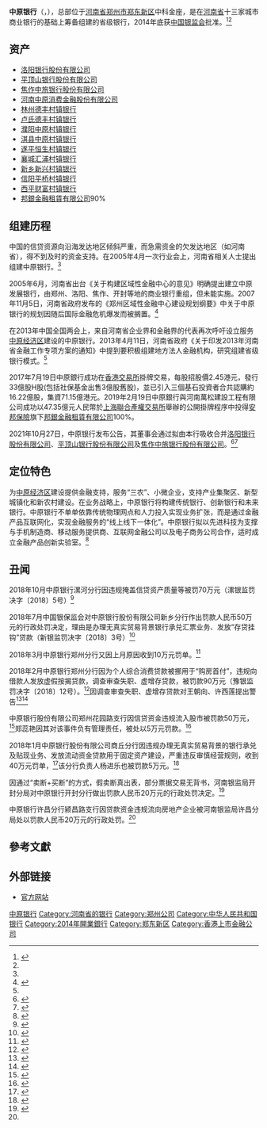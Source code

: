 {{Infobox company
| company_name_zh = 中原银行股份有限公司
| company_name_en = Zhongyuan Bank Company Limited
| company_name = 中原银行
| company_logo = Zhongyuan_Bank_LOGO.jpg
| company_type = 
| market_information = 
| company_slogan = 鼎立中原、融通四海
| foundation = 2014年
| location = {{CHN}}[[郑州市|郑州市]][[郑东新区|郑东新区]]中科金座
| zip code = 
| industry = [[金融业|金融业]]
| key_people = 董事长：[[徐诺金|徐诺金]]<br />行长：[[王炯|王炯]]
| sales = 118.04億人民幣（2016）
| asset = 4330.71億人民幣（2016）
| profit = 33.6億人民幣（2016）
| market_value = 
| num_employees = 
| products = 
| revenue = 
| subsid = 
| homepage = http://www.zybank.com.cn/
}}
'''中原银行'''（{{lang-en|Zhongyuan Bank}}，{{hkex|1216}}），总部位于[[河南省|河南省]][[郑州市|郑州市]][[郑东新区|郑东新区]]中科金座，是在[[河南省|河南省]]十三家城市商业银行的基础上筹备组建的省级银行，2014年底获[[中国银行业监督管理委员会|中国银监会]]批准。<ref name="zyyh">{{cite web|title=“中原银行”重新启程|url=http://bank.hexun.com/2013-10-15/158735350.html|access-date=2013年10月23日|date=2013年10月15日|publisher=和讯网|archive-url=https://web.archive.org/web/20131029193509/http://bank.hexun.com/2013-10-15/158735350.html|archive-date=2013年10月29日|dead-url=yes}}</ref><ref name="zyyhcl"/>

== 资产 ==
*[[洛阳银行|洛阳银行股份有限公司]]
*[[平顶山银行|平顶山银行股份有限公司]]
*[[焦作中旅银行|焦作中旅银行股份有限公司]]
*[[河南中原消费金融股份有限公司|河南中原消费金融股份有限公司]]
*[[林州德丰村镇银行|林州德丰村镇银行]]
*[[卢氏德丰村镇银行|卢氏德丰村镇银行]]
*[[濮阳中原村镇银行|濮阳中原村镇银行]]
*[[淇县中原村镇银行|淇县中原村镇银行]]
*[[遂平恒生村镇银行|遂平恒生村镇银行]]
*[[襄城汇浦村镇银行|襄城汇浦村镇银行]]
*[[新乡新兴村镇银行|新乡新兴村镇银行]]
*[[信阳平桥村镇银行|信阳平桥村镇银行]]
*[[西平财富村镇银行|西平财富村镇银行]]
*[[邦銀金融租賃有限公司|邦銀金融租賃有限公司]]90%

== 组建历程 ==
中国的信贷资源向沿海发达地区倾斜严重，而急需资金的欠发达地区（如河南省），得不到及时的资金支持。在2005年4月一次行业会上，河南省相关人士提出组建中原银行。<ref name="zyyh"/>

2005年6月，河南省出台《关于构建区域性金融中心的意见》明确提出建立中原发展银行，由郑州、洛阳、焦作、开封等地的商业银行重组，但未能实施。2007年11月5日，河南省政府发布的《郑州区域性金融中心建设规划纲要》中关于中原银行的规划因随后国际金融危机爆发而被搁置。<ref name="yxzy">{{cite web|title=中原银行或明年初组建完成|url=http://www.hnr.cn/hnr/dfjb/xw/201310/t20131022_668411.html|accessdate=2013年10月23日|date=2013年10月22日|publisher=映像网|archive-url=https://web.archive.org/web/20150924030815/http://www.hnr.cn/hnr/dfjb/xw/201310/t20131022_668411.html|archive-date=2015年9月24日|dead-url=no}}</ref>

在2013年中国全国两会上，来自河南省企业界和金融界的代表再次呼吁设立服务[[中原经济区|中原经济区]]建设的中原银行。2013年4月11日，河南省政府《关于印发2013年河南省金融工作专项方案的通知》中提到要积极组建地方法人金融机构，研究组建省级银行模式。<ref name="zyyh"/>

2017年7月19日中原銀行成功在[[香港交易所|香港交易所]]掛牌交易，每股招股價2.45港元，發行33億股H股(包括社保基金出售3億股舊股)，並已引入三個基石投資者合共認購約16.22億股，集資71.15億港元。2019年2月19日中原銀行與河南萬松建設工程有限公司成功以47.35億元人民幣於[[上海聯合產權交易所|上海聯合產權交易所]]舉辦的公開掛牌程序中投得[[安邦保險|安邦保險]]旗下[[邦銀金融租賃有限公司|邦銀金融租賃有限公司]]100%。

2021年10月27日，中原银行发布公告，其董事会通过拟由本行吸收合并[[洛阳银行|洛阳银行股份有限公司]]、[[平顶山银行|平顶山银行股份有限公司]]及[[焦作中旅银行|焦作中旅银行股份有限公司]]。<ref>{{Cite news |url=http://finance.china.com.cn/money/bank/20211104/5686319.shtml |title=瞄准高质量发展 中小银行合并重组动作频频_财经_中国网 |accessdate=2021-11-30 |archive-date=2021-11-30 |archive-url=https://web.archive.org/web/20211130235516/http://finance.china.com.cn/money/bank/20211104/5686319.shtml }}</ref><ref>{{Cite news |url=http://finance.ce.cn/bank12/scroll/202110/28/t20211028_37039110.shtml?ivk_sa=1023197a |title=又见中小银行“抱团”！中原银行拟吸收合并洛阳银行、平顶山银行及焦作中旅银行 |work=中国经济网——国家经济门户 |accessdate=2021-11-30 |archive-date=2021-11-30 |archive-url=https://web.archive.org/web/20211130235753/http://finance.ce.cn/bank12/scroll/202110/28/t20211028_37039110.shtml?ivk_sa=1023197a }}</ref>

== 定位特色 ==
为[[中原经济区|中原经济区]]建设提供金融支持，服务“三农”、小微企业，支持产业集聚区、新型城镇化和新农村建设。在业务战略上，中原银行将构建传统银行、创新银行和未来银行。中原银行不单单依靠传统物理网点和人力投入实现业务扩张，而是通过金融产品互联网化，实现金融服务的“线上线下一体化”。中原银行拟以先进科技为支撑与手机制造商、移动服务提供商、互联网金融公司以及电子商务公司合作，适时成立金融产品创新实验室。<ref name="zyyhcl">{{cite web|title=中原银行历经9年终获批 未来银行成三大战略之一|url=http://finance.qq.com/a/20141217/070142.htm|accessdate=2014-12-18|date=2014-12-17|publisher=腾讯网|archive-url=https://web.archive.org/web/20190513040235/https://finance.qq.com/a/20141217/070142.htm|archive-date=2019-05-13|dead-url=no}}</ref>
== 丑闻 ==
2018年10月中原银行漯河分行因违规掩盖信贷资产质量等被罚70万元（漯银监罚决字〔2018〕5号）<ref>{{Cite web |title=中原银行漯河分行因违规掩盖信贷资产质量等被罚70万元  |url=http://finance.ce.cn/bank12/scroll/201810/11/t20181011_30492655.shtml |access-date=2018-11-05 |author=中国经济网——国家经济门户 |last=财经频道 |first=中国经济网 |work=finance.ce.cn |archive-url=https://web.archive.org/web/20190512002336/http://finance.ce.cn/bank12/scroll/201810/11/t20181011_30492655.shtml |archive-date=2019-05-12 |dead-url=no}}</ref>

2018年7月中国银保监会对中原银行股份有限公司新乡分行作出罚款人民币50万元的行政处罚决定，理由是办理无真实贸易背景银行承兑汇票业务、发放“存贷挂钩”贷款（新银监罚决字〔2018〕3号）<ref>{{Cite web|url=http://finance.ifeng.com/a/20180820/16461007_0.shtml|title=发放“存贷挂钩”贷款 中原银行新乡分行被罚50万|accessdate=2018-11-05|work=finance.ifeng.com|archive-date=2019-05-11|archive-url=https://web.archive.org/web/20190511110139/http://finance.ifeng.com/a/20180820/16461007_0.shtml|dead-url=no}}</ref>

2018年3月中原银行郑州分行又因上月原因收到10万元罚单。<ref>{{Cite web|url=http://www.cbrc.gov.cn/chinese/home/docView/1472D58C584A4B84A8A3122A8B6B3A4E.html|title=河南银监局行政处罚信息公开表（豫银监罚决字〔2018〕13号）|accessdate=2018-11-05|work=www.cbrc.gov.cn|archive-url=https://web.archive.org/web/20181105220529/http://www.cbrc.gov.cn/chinese/home/docView/1472D58C584A4B84A8A3122A8B6B3A4E.html|archive-date=2018-11-05|dead-url=yes}}</ref>

2018年2月中原银行郑州分行因为个人综合消费贷款被挪用于“购房首付”，违规向借款人发放虚假按揭贷款，调查审查失职、虚增存贷款，被罚款90万元（豫银监罚决字〔2018〕12号）。<ref>{{Cite web|url=http://www.cbrc.gov.cn/henan/docPcjgView/93F5EDDB76DB44FB9550A1A04313CB80/12.html|title=河南银监局行政处罚信息公开表（豫银监罚决字〔2018〕12号）|accessdate=2018-11-05|work=www.cbrc.gov.cn|archive-url=https://web.archive.org/web/20181105160512/http://www.cbrc.gov.cn/henan/docPcjgView/93F5EDDB76DB44FB9550A1A04313CB80/12.html|archive-date=2018-11-05|dead-url=yes}}</ref>因调查审查失职、虚增存贷款对王朝向、许西莲提出警告<ref>{{Cite web|url=http://www.cbrc.gov.cn/chinese/home/docView/67DEF83550AF47128D49853762F8E77E.html|title=河南银监局行政处罚信息公开表（豫银监罚决字〔2018〕14号）|accessdate=2018-11-05|work=www.cbrc.gov.cn|archive-url=https://web.archive.org/web/20181105160517/http://www.cbrc.gov.cn/chinese/home/docView/67DEF83550AF47128D49853762F8E77E.html|archive-date=2018-11-05|dead-url=yes}}</ref><ref>{{Cite web|url=http://www.cbrc.gov.cn/chinese/home/docView/B06EF37D275C4D7FA340B42FDC62E72E.html|title=河南银监局行政处罚信息公开表（豫银监罚决字〔2018〕15号）|accessdate=2018-11-05|work=www.cbrc.gov.cn|archive-url=https://web.archive.org/web/20181105061859/http://www.cbrc.gov.cn/chinese/home/docView/B06EF37D275C4D7FA340B42FDC62E72E.html|archive-date=2018-11-05|dead-url=yes}}</ref> 

中原银行股份有限公司郑州花园路支行因信贷资金违规流入股市被罚款50万元，<ref>{{Cite web|url=http://www.cbrc.gov.cn/chinese/home/docView/2EF716C41BA24506AE03363F357A10A6.html|title=河南银监局行政处罚信息公开表（豫银监罚决字〔2018〕9号）|accessdate=2018-11-05|work=www.cbrc.gov.cn|archive-url=https://web.archive.org/web/20181105062241/http://www.cbrc.gov.cn/chinese/home/docView/2EF716C41BA24506AE03363F357A10A6.html|archive-date=2018-11-05|dead-url=yes}}</ref>郑蕊艳因其对该事件负有管理责任，被处以5万元罚款。<ref>{{Cite web|url=http://www.cbrc.gov.cn/chinese/home/docView/4DAC41D8591E4B7F807A4E39F5898CDD.html|title=河南银监局行政处罚信息公开表（豫银监罚决字〔2018〕10号）|accessdate=2018-11-05|work=www.cbrc.gov.cn|archive-url=https://web.archive.org/web/20181105220531/http://www.cbrc.gov.cn/chinese/home/docView/4DAC41D8591E4B7F807A4E39F5898CDD.html|archive-date=2018-11-05|dead-url=yes}}</ref>

2018年1月中原银行股份有限公司商丘分行因违规办理无真实贸易背景的银行承兑及贴现业务、发放流动资金贷款用于固定资产建设，严重违反审慎经营规则，收到40万元罚单，<ref>{{Cite web|url=http://www.cbrc.gov.cn/chinese/home/docView/408D1F5026A34D9EB4D265702C397940.html|title=商丘银监分局行政处罚信息公开表 (商银监罚决字〔2018〕1号)|accessdate=2018-11-05|work=www.cbrc.gov.cn|archive-url=https://web.archive.org/web/20181105062303/http://www.cbrc.gov.cn/chinese/home/docView/408D1F5026A34D9EB4D265702C397940.html|archive-date=2018-11-05|dead-url=yes}}</ref>该分行负责人杨进乐也被罚款5万元。<ref>{{Cite web|url=http://www.cbrc.gov.cn/chinese/home/docView/02CA8014E32D4E45B16EAC6A9442CEAD.html|title=商丘银监分局行政处罚信息公开表（商银监罚决字〔2018〕3号）|accessdate=2018-11-05|work=www.cbrc.gov.cn|archive-url=https://web.archive.org/web/20181105062208/http://www.cbrc.gov.cn/chinese/home/docView/02CA8014E32D4E45B16EAC6A9442CEAD.html|archive-date=2018-11-05|dead-url=yes}}</ref>

因通过“卖断+买断”的方式，假卖断真出表，部分票据交易无背书，河南银监局开封分局对中原银行开封分行做出罚款人民币20万元的行政处罚决定。<ref name="#1">{{Cite web|url=http://www.sdenews.com/html/2018/8/245585.shtml|title=8个月接到18张罚单 中原银行屡受处罚为哪般---山东财经网|accessdate=2018-11-05|last=山东财经网|work=www.sdenews.com|archive-date=2019-05-11|archive-url=https://web.archive.org/web/20190511061522/http://www.sdenews.com/html/2018/8/245585.shtml|dead-url=no}}</ref>

中原银行许昌分行颍昌路支行因贷款资金违规流向房地产企业被河南银监局许昌分局处以罚款人民币20万元的行政处罚。<ref name="#1"/>

== 參考文獻 ==
{{reflist}}

== 外部链接 ==
*[http://www.zybank.com.cn/zyb/zh_CN/jshj/index.html 官方网站]{{Wayback|url=http://www.zybank.com.cn/zyb/zh_CN/jshj/index.html |date=20200808154313 }}

{{中华人民共和国城市商业银行}}
[[Category:中原银行|]]
[[Category:河南省的银行|Category:河南省的银行]]
[[Category:郑州公司|Category:郑州公司]]
[[Category:中华人民共和国银行|Category:中华人民共和国银行]]
[[Category:2014年開業銀行|Category:2014年開業銀行]]
[[Category:郑东新区|Category:郑东新区]]
[[Category:香港上市金融公司|Category:香港上市金融公司]]